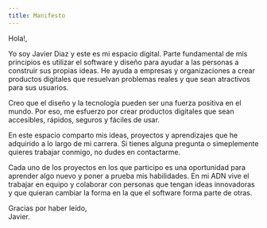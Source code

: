 ```yaml
---
title: Manifesto
---
```

Hola!,

Yo soy Javier Diaz y este es mi espacio digital. Parte fundamental de mis principios es utilizar el software y diseño para ayudar a las personas a construir sus propias ideas. He ayuda a empresas y organizaciones a crear productos digitales que resuelvan problemas reales y que sean atractivos para sus usuarios.

Creo que el diseño y la tecnología pueden ser una fuerza positiva en el mundo. Por eso, me esfuerzo por crear productos digitales que sean accesibles, rápidos, seguros y fáciles de usar.

En este espacio comparto mis ideas, proyectos y aprendizajes que he adquirido a lo largo de mi carrera. Si tienes alguna pregunta o simeplemente quieres trabajar conmigo, no dudes en contactarme.

Cada uno de los proyectos en los que participo es una oportunidad para aprender algo nuevo y poner a prueba mis habilidades. En mi ADN vive el trabajar en equipo y colaborar con personas que tengan ideas innovadoras y que quieran cambiar la forma en la que el software forma parte de otras.

Gracias por haber leído, <br />
Javier.